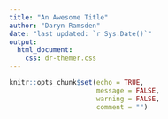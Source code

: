 ```yaml
---
title: "An Awesome Title"
author: "Daryn Ramsden"
date: "last updated: `r Sys.Date()`"
output: 
  html_document:
    css: dr-themer.css
---
```


```r
knitr::opts_chunk$set(echo = TRUE, 
                      message = FALSE,
                      warning = FALSE,
                      comment = "")
```


